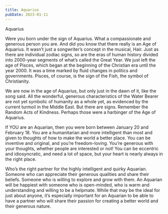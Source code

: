 ```yaml
---
title: Aquarius
pubDate: 2023-01-11
---
```


Aquarius

Were you born under the sign of Aquarius. What a compassionate and generous person you are. And did you know that there really is an Age of Aquarius. It wasn’t just a songwriter’s concept in the musical, Hair. Just as there are individual zodiac signs, so are the eras of human history divided into 2000-year segments of what’s called the Great Year. We just left the age of Pisces, which began at the beginning of the Christian era until the year 2000. It was a time marked by fluid changes in politics and governments. Pisces, of course, is the sign of the Fish, the symbol of Christianity.

We are now in the age of Aquarius, but only just in the dawn of it, like the song said. All the wonderful, generous characteristics of the Water Bearer are not yet symbolic of humanity as a whole yet, as evidenced by the current turmoil in the Middle East. But there are signs. Remember the Random Acts of Kindness. Perhaps those were a harbinger of the Age of Aquarius.

If YOU are an Aquarian, then you were born between January 20 and February 18. You are a humanitarian and more intelligent than most and given to thoughts of how to make the world a better place. You can be inventive and original, and you’re freedom-loving. You’re generous with your thoughts, whether people are interested or not! You can be eccentric and idiosyncratic, and need a lot of space, but your heart is nearly always in the right place. 

Who’s the right partner for the highly intelligent and quirky Aquarian. Someone who can appreciate their generous qualities and share their beliefs. Someone who is willing to explore and grow with them. An Aquarian will be happiest with someone who is open-minded, who is warm and understanding and willing to be a helpmate.  While that may be the ideal for just about anyone, it’s especially important for an Aquarian to be able to have a partner who will share their passion for creating a better world and their generous nature.